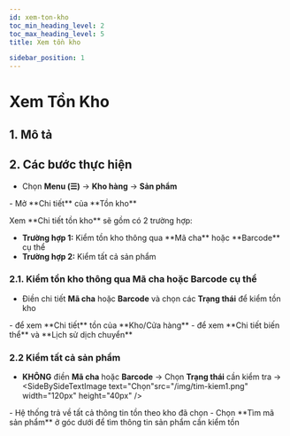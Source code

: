 ```yaml
---
id: xem-ton-kho
toc_min_heading_level: 2
toc_max_heading_level: 5
title: Xem tồn kho 

sidebar_position: 1
---
```




# Xem Tồn Kho
## 1. Mô tả

## 2. Các bước thực hiện
- Chọn **Menu (☰)** → **Kho hàng** → **Sản phẩm**
<CustomImage src="/img/dieuchuyen1(test).png" alt="Ảnh Xem tồn kho" />
- Mở **Chi tiết** của **Tồn kho**
<CustomImage src="/img/xem-ton-kho.png" alt="Ảnh Xem tồn kho" />
<div
  style={{
    backgroundColor: '#dcf8e0', 
    padding: '12px 16px',
    borderRadius: '6px',
    lineHeight: '1.6',
    border: '3px solid #dcf8e0',
  }}
>
  <p>Xem **Chi tiết tồn kho** sẽ gồm có 2 trường hợp:</p>
  <ul style={{ marginLeft: '20px', paddingLeft: '16px' }}>
    <li><strong>Trường hợp 1:</strong> Kiểm tồn kho thông qua **Mã cha** hoặc **Barcode** cụ thể</li>
    <li><strong>Trường hợp 2:</strong> Kiểm tất cả sản phẩm</li>
  </ul>
</div>

### 2.1. Kiểm tồn kho thông qua **Mã cha** hoặc **Barcode** cụ thể

- Điền chi tiết **Mã cha** hoặc **Barcode** và chọn các **Trạng thái** để kiểm tồn kho
<CustomImage src="/img/xem-ton-kho1.png" alt="Ảnh Xem tồn kho" />
- <SideBySideTextImage text="Chọn"src="/img/chi-tiet2.png"  width="70px" height="40px" />  để xem **Chi tiết** tồn của **Kho/Cửa hàng**
<CustomImage src="/img/xem-ton-kho2.png" alt="Ảnh Xem tồn kho" />
 - <SideBySideTextImage text="Chọn"src="/img/chi-tiet2.png"  width="70px" height="40px" />  để xem **Chi tiết biến thể** và **Lịch sử dịch chuyển**
<CustomImage src="/img/xem-ton-kho4.png" alt="Ảnh Xem tồn kho" />

### 2.2 Kiểm tất cả sản phẩm

- **KHÔNG** điền **Mã cha** hoặc **Barcode** → Chọn **Trạng thái** cần kiểm tra → <SideBySideTextImage text="Chọn"src="/img/tim-kiem1.png"  width="120px" height="40px" />
<CustomImage src="/img/xem-ton-kho5.png" alt="Ảnh Xem tồn kho" />
- Hệ thống trả về tất cả thông tin tồn theo kho đã chọn
- Chọn **Tìm mã sản phẩm** ở góc dưới để tìm thông tin sản phẩm cần kiểm tồn
<CustomImage src="/img/xem-ton-kho6.png" alt="Ảnh Xem tồn kho" />

